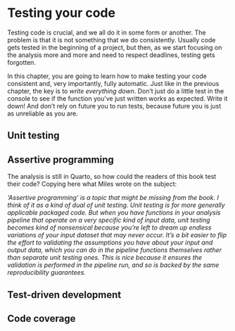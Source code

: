 # Testing your code

Testing code is crucial, and we all do it in some form or another. The problem
is that it is not something that we do consistently. Usually code gets tested in
the beginning of a project, but then, as we start focusing on the analysis more
and more and need to respect deadlines, testing gets forgotten.

In this chapter, you are going to learn how to make testing your code consistent
and, very importantly, fully automatic. Just like in the previous chapter, the 
key is to *write everything down*. Don’t just do a little test in the console
to see if the function you’ve just written works as expected. Write it down!
And don’t rely on future you to run tests, because future you is just as unreliable
as you are.

## Unit testing


## Assertive programming

The analysis is still in Quarto, so how could the readers of this book test their code?
Copying here what Miles wrote on the subject:

*‘Assertive programming’ is a topic that might be missing from the book. I think
of it as a kind of dual of unit testing. Unit testing is for more generally
applicable packaged code. But when you have functions in your analysis pipeline
that operate on a very specific kind of input data, unit testing becomes kind of
nonsensical because you’re left to dream up endless variations of your input
dataset that may never occur. It’s a bit easier to flip the effort to validating
the assumptions you have about your input and output data, which you can do in
the pipeline functions themselves rather than separate unit testing ones. This
is nice because it ensures the validation is performed in the pipeline run, and
so is backed by the same reproducibility guarantees.*

## Test-driven development

## Code coverage

